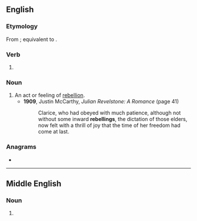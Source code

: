 ==English==

===Etymology===
From {{inh|en|enm|rebellyng}}; equivalent to {{af|en|rebel|-ing}}.

===Verb===
{{head|en|verb form}}

# {{present participle of|en|rebel|nocat=1}}

===Noun===
{{en-noun}}

# An act or feeling of [[rebellion]].
#* '''1909''', Justin McCarthy, ''Julian Revelstone: A Romance'' (page 41)
#*: Clarice, who had obeyed with much patience, although not without some inward '''rebellings''', the dictation of those elders, now felt with a thrill of joy that the time of her freedom had come at last.

===Anagrams===
* {{anagrams|en|a=beegillnr|Bellinger}}

----

==Middle English==

===Noun===
{{head|enm|noun}}

# {{alt form|enm|rebellyng}}